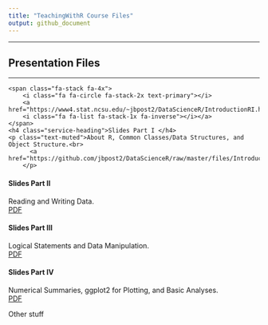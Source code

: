 ```yaml
---
title: "TeachingWithR Course Files"
output: github_document
---
```


<head>
  <link href="//maxcdn.bootstrapcdn.com/font-awesome/4.2.0/css/font-awesome.min.css" rel="stylesheet">
</head>


<hr>
<h2 class="intro-text text-center">
      <strong>Presentation Files</strong>
</h2>
<hr>
<div class="col-sm-3 text-center">
    <span class="fa-stack fa-4x">
        <i class="fa fa-circle fa-stack-2x text-primary"></i>
        <a href="https://www4.stat.ncsu.edu/~jbpost2/DataScienceR/IntroductionRI.html#1">
        <i class="fa fa-list fa-stack-1x fa-inverse"></i></a>
    </span>
    <h4 class="service-heading">Slides Part I </h4>
    <p class="text-muted">About R, Common Classes/Data Structures, and Object Structure.<br>
		  <a href="https://github.com/jbpost2/DataScienceR/raw/master/files/IntroductionRI.pdf">PDF</a>
		</p>
</div>
<div class="col-sm-3 text-center">
  <span class="fa-stack fa-4x">
      <i class="fa fa-circle fa-stack-2x text-primary"></i>
      <a href="https://www4.stat.ncsu.edu/~jbpost2/DataScienceR/IntroductionRII.html#1">
      <i class="fa fa-list fa-stack-1x fa-inverse"></i></a>
  </span>
  <h4 class="service-heading">Slides Part II </h4> 
  <p class="text-muted">Reading and Writing Data.<br>
	  <a href="https://github.com/jbpost2/DataScienceR/raw/master/files/IntroductionRII.pdf">PDF</a> 
	</p>
</div>
<div class="col-sm-3 text-center">
  <span class="fa-stack fa-4x">
      <i class="fa fa-circle fa-stack-2x text-primary"></i>
      <a href="https://www4.stat.ncsu.edu/~jbpost2/DataScienceR/IntroductionRIII.html#1">
      <i class="fa fa-list fa-stack-1x fa-inverse"></i></a>
  </span>
  <h4 class="service-heading">Slides Part III </h4>
  <p class="text-muted">Logical Statements and Data Manipulation.<br>
	  <a href="https://github.com/jbpost2/DataScienceR/raw/master/files/IntroductionRIII.pdf">PDF</a> 
  </p>
</div>
<div class="col-sm-3 text-center">
  <span class="fa-stack fa-4x">
      <i class="fa fa-circle fa-stack-2x text-primary"></i>
      <a href="https://www4.stat.ncsu.edu/~jbpost2/DataScienceR/IntroductionRIV.html#1">
      <i class="fa fa-list fa-stack-1x fa-inverse"></i></a>
  </span>
  <h4 class="service-heading">Slides Part IV </h4>
  <p class="text-muted">Numerical Summaries, ggplot2 for Plotting, and Basic Analyses.<br>
		<a href="https://github.com/jbpost2/DataScienceR/raw/master/files/IntroductionRIV.pdf">PDF</a>
	</p>
</div>

Other stuff